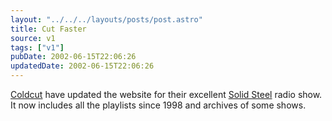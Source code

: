 ```yaml
---
layout: "../../../layouts/posts/post.astro"
title: Cut Faster
source: v1
tags: ["v1"]
pubDate: 2002-06-15T22:06:26
updatedDate: 2002-06-15T22:06:26
---
```


[Coldcut][1] have updated the website for their excellent [Solid Steel][2] radio show. It now includes all the playlists since 1998 and archives of some shows.

[1]: http://www.ninjatune.net/coldcut/ "Coldcut on ninjatune.net"
[2]: http://www.ninjatune.net/ "Coldcut's Solid Steel on ninjatune.net"
